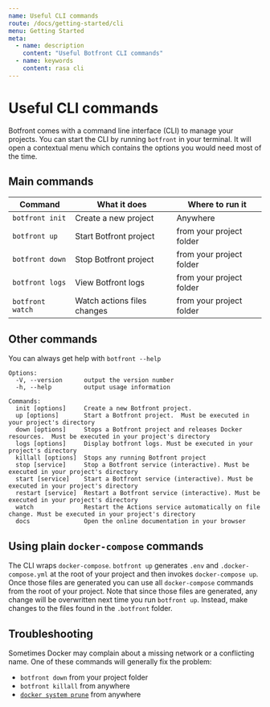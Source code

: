 ```yaml
---
name: Useful CLI commands
route: /docs/getting-started/cli
menu: Getting Started
meta:
  - name: description
    content: "Useful Botfront CLI commands"
  - name: keywords
    content: rasa cli
---
```


# Useful CLI commands

Botfront comes with a command line interface (CLI) to manage your projects. You can start the CLI by running `botfront` in your terminal. It will open a contextual menu which contains the options you would need most of the time.

## Main commands

| Command          | What it does                | Where to run it          |
| ---------------- | --------------------------- | ------------------------ |
| `botfront init`  | Create a new project        | Anywhere                 |
| `botfront up`    | Start Botfront project      | from your project folder |
| `botfront down`  | Stop Botfront project       | from your project folder |
| `botfront logs`  | View Botfront logs          | from your project folder |
| `botfront watch` | Watch actions files changes | from your project folder |

## Other commands

You can always get help with `botfront --help`

```
Options:
  -V, --version      output the version number
  -h, --help         output usage information

Commands:
  init [options]     Create a new Botfront project.
  up [options]       Start a Botfront project.  Must be executed in your project's directory
  down [options]     Stops a Botfront project and releases Docker resources.  Must be executed in your project's directory
  logs [options]     Display botfront logs. Must be executed in your project's directory
  killall [options]  Stops any running Botfront project
  stop [service]     Stop a Botfront service (interactive). Must be executed in your project's directory
  start [service]    Start a Botfront service (interactive). Must be executed in your project's directory
  restart [service]  Restart a Botfront service (interactive). Must be executed in your project's directory
  watch              Restart the Actions service automatically on file change. Must be executed in your project's directory
  docs               Open the online documentation in your browser
```

## Using plain `docker-compose` commands

The CLI wraps `docker-compose`. `botfront up` generates `.env` and `.docker-compose.yml` at the root of your project and then invokes `docker-compose up`.
Once those files are generated you can use all `docker-compose` commands from the root of your project.
Note that since those files are generated, any change will be overwritten next time you run `botfront up`. Instead, make changes to the files found in the `.botfront` folder.

## Troubleshooting

Sometimes Docker may complain about a missing network or a conflicting name.
One of these commands will generally fix the problem:

- `botfront down` from your project folder
- `botfront killall` from anywhere
- [`docker system prune`](https://docs.docker.com/engine/reference/commandline/system_prune/) from anywhere
